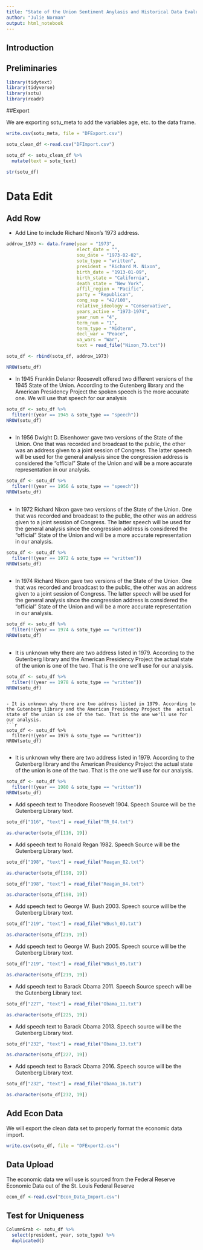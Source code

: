 ```yaml
---
title: "State of the Union Sentiment Anylasis and Historical Data Evaluation"
author: "Julie Norman"
output: html_notebook
---
```


## Introduction 


## Preliminaries 

```r
library(tidytext)
library(tidyverse)
library(sotu)
library(readr)
```

##Export 

We are exporting sotu_meta to add the variables age, etc. to the data frame.

```r
write.csv(sotu_meta, file = "DFExport.csv")

sotu_clean_df <-read.csv("DFImport.csv")

```



```r
sotu_df <- sotu_clean_df %>%
  mutate(text = sotu_text)

str(sotu_df)
```

# Data Edit

## Add Row 
- Add Line to include Richard Nixon's 1973 address.
```r
addrow_1973 <- data.frame(year = "1973",
                          elect_date = "",
                          sou_date = "1973-02-02",
                          sotu_type = "written",
                          president = "Richard M. Nixon",
                          birth_date = "1913-01-09",
                          birth_state = "California",
                          death_state = "New York",
                          affil_region = "Pacific",
                          party = "Republican",
                          cong_sup = "42/100",
                          relative_ideology = "Conservative",
                          years_active = "1973-1974", 
                          year_num = "4",
                          term_num = "1",
                          term_type = "Midterm",
                          decl_war = "Peace",
                          va_wars = "War",
                          text = read_file("Nixon_73.txt"))

sotu_df <- rbind(sotu_df, addrow_1973)

NROW(sotu_df)

```

- In 1945 Franklin Delanor Roosevelt offered two different versions of the 1945 State of the Union. According to the Gutenberg library and the American Presidency Project the spoken speech is the more accurate one. We will use that speech for our analysis
```r
sotu_df <- sotu_df %>% 
  filter(!(year == 1945 & sotu_type == "speech"))
NROW(sotu_df)
  
```

- In 1956 Dwight D. Eisenhower gave two versions of the State of the Union. One that was recorded and broadcast to the public, the other was an address given to a joint session of Congress. The latter speech will be used for the general analysis since the congression address is considered the "official" State of the Union and will be a more accurate representation in our analysis. 
```r
sotu_df <- sotu_df %>% 
  filter(!(year == 1956 & sotu_type == "speech"))
NROW(sotu_df)
  
```

- In 1972 Richard Nixon gave two versions of the State of the Union. One that was recorded and broadcast to the public, the other was an address given to a joint session of Congress. The latter speech will be used for the general analysis since the congression address is considered the "official" State of the Union and will be a more accurate representation in our analysis. 
```r
sotu_df <- sotu_df %>% 
  filter(!(year == 1972 & sotu_type == "written"))
NROW(sotu_df)
  
```

- In 1974 Richard Nixon gave two versions of the State of the Union. One that was recorded and broadcast to the public, the other was an address given to a joint session of Congress. The latter speech will be used for the general analysis since the congression address is considered the "official" State of the Union and will be a more accurate representation in our analysis. 

```r
sotu_df <- sotu_df %>% 
  filter(!(year == 1974 & sotu_type == "written"))
NROW(sotu_df)
  
```

- It is unknown why there are two address listed in 1979. According to the Gutenberg library and the American Presidency Project the  actual state of the union is one of the two. That is the one we'll use for our analysis. 
```r
sotu_df <- sotu_df %>% 
  filter(!(year == 1978 & sotu_type == "written"))
NROW(sotu_df)
````
```

- It is unknown why there are two address listed in 1979. According to the Gutenberg library and the American Presidency Project the  actual state of the union is one of the two. That is the one we'll use for our analysis. 
```r
sotu_df <- sotu_df %>% 
  filter(!(year == 1979 & sotu_type == "written"))
NROW(sotu_df)
  
```

- It is unknown why there are two address listed in 1979. According to the Gutenberg library and the American Presidency Project the  actual state of the union is one of the two. That is the one we'll use for our analysis. 
```r
sotu_df <- sotu_df %>% 
  filter(!(year == 1980 & sotu_type == "written"))
NROW(sotu_df)
```

- Add speech text to Theodore Roosevelt 1904. Speech Source will be the Gutenberg Library text. 

```r
sotu_df["116", "text"] = read_file("TR_04.txt")

as.character(sotu_df[116, 19])
```


- Add speech text to Ronald Regan 1982. Speech Source will be the Gutenberg Library text. 

```r
sotu_df["198", "text"] = read_file("Reagan_82.txt")

as.character(sotu_df[198, 19])
```

```r
sotu_df["198", "text"] = read_file("Reagan_84.txt")

as.character(sotu_df[198, 19])
```

- Add speech text to George W. Bush 2003. Speech source will be the Gutenberg Library text. 

```r
sotu_df["219", "text"] = read_file("WBush_03.txt")

as.character(sotu_df[219, 19])
```

- Add speech text to George W. Bush 2005. Speech source will be the Gutenberg Library text. 

```r
sotu_df["219", "text"] = read_file("WBush_05.txt")

as.character(sotu_df[219, 19])
```

- Add speech text to Barack Obama 2011. Speech Source speech will be the Gutenberg Library text. 

```r
sotu_df["227", "text"] = read_file("Obama_11.txt")

as.character(sotu_df[225, 19])
```

- Add speech text to Barack Obama 2013. Speech source will be the Gutenberg Library text. 

```r
sotu_df["232", "text"] = read_file("Obama_13.txt")

as.character(sotu_df[227, 19])
```

- Add speech text to Barack Obama 2016. Speech source will be the Gutenberg Library text. 

```r
sotu_df["232", "text"] = read_file("Obama_16.txt")

as.character(sotu_df[232, 19])
```

## Add Econ Data

We will export the clean data set to properly format the economic data import. 

```r
write.csv(sotu_df, file = "DFExport2.csv")
```

## Data Upload

The economic data we will use is sourced from the Federal Reserve Economic Data out of the St. Louis Federal Reserve

```r
econ_df <-read.csv("Econ_Data_Import.csv")
```

## Test for Uniqueness 
```r
ColumnGrab <- sotu_df %>% 
  select(president, year, sotu_type) %>%
  duplicated()
```













